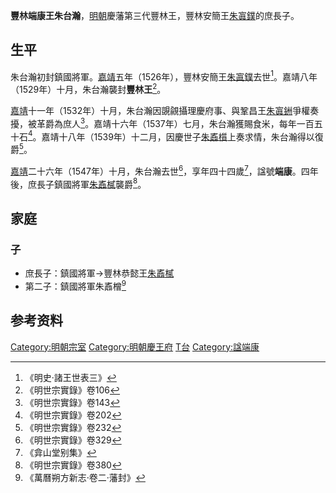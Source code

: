 '''豐林端康王朱台瀚'''{{BD|1504年||1547年|catIdx=Z朱}}，[[明朝|明朝]]慶藩第三代豐林王，豐林安簡王[[朱寘鏷|朱寘鏷]]的庶長子。

==生平==
朱台瀚初封鎮國將軍。[[嘉靖|嘉靖]]五年（1526年），豐林安簡王[[朱寘鏷|朱寘鏷]]去世<ref>《明史·諸王世表三》</ref>。嘉靖八年（1529年）十月，朱台瀚襲封'''豐林王'''<ref>《明世宗實錄》卷106</ref>。

[[嘉靖|嘉靖]]十一年（1532年）十月，朱台瀚因覬覦攝理慶府事、與鞏昌王[[朱寘銂|朱寘銂]]爭權奏擾，被革爵為庶人<ref>《明世宗實錄》卷143</ref>。嘉靖十六年（1537年）七月，朱台瀚獲賜食米，每年一百五十石<ref>《明世宗實錄》卷202</ref>。嘉靖十八年（1539年）十二月，因慶世子[[朱鼒櫍|朱鼒櫍]]上奏求情，朱台瀚得以復爵<ref>《明世宗實錄》卷232</ref>。

[[嘉靖|嘉靖]]二十六年（1547年）十月，朱台瀚去世<ref>《明世宗實錄》卷329</ref>，享年四十四歲<ref>《弇山堂别集》</ref>，諡號'''端康'''。四年後，庶長子鎮國將軍[[朱鼒樲|朱鼒樲]]襲爵<ref>《明世宗實錄》卷380</ref>。

==家庭==
===子===
*庶長子：鎮國將軍→豐林恭懿王[[朱鼒樲|朱鼒樲]]
*第二子：鎮國將軍朱鼒橧<ref>《萬曆朔方新志·卷二·藩封》</ref>

==参考资料==
{{reflist|3}}

{{s-start}}
{{s-bef|before=父安簡王[[朱寘鏷|朱寘鏷]]}}
{{s-ttl|title=[[明朝藩王列表_(慶王系)#豐林國|明豐林國國王]]|years=1529年－1532年<br>1539年－1547年}}
{{s-aft|after=子恭懿王[[朱鼒樲|朱鼒樲]]}}
{{end}}

[[Category:明朝宗室|Category:明朝宗室]]
[[Category:明朝慶王府|Category:明朝慶王府]]
[[Category:朱姓|T台]]
[[Category:諡端康|Category:諡端康]]